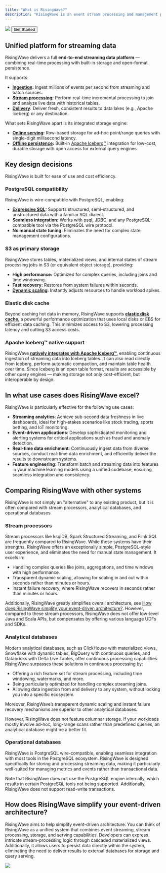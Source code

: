 ```yaml
---
title: "What is RisingWave?"
description: "RisingWave is an event stream processing and management platform. It offers an unified experience for real-time data ingestion, stream processing, data persistence, and low-latency serving."
---
```


<Frame>
  <img src="/images/architecture_20250609.jpg"/>
</Frame>

<Button href="/docs/current/get-started">
Get Started
</Button>
<br/>

## Unified platform for streaming data

RisingWave delivers a full **end-to-end streaming data platform** — combining real-time processing with built-in storage and open-format persistence.

It supports:

* **[Ingestion](/ingestion/overview):** Ingest millions of events per second from streaming and batch sources.
* **[Stream processing](/processing/overview):** Perform real-time incremental processing to join and analyze live data with historical tables.
* **[Delivery](/delivery/overview):** Deliver fresh, consistent results to data lakes (e.g., Apache Iceberg) or any destination.

What sets RisingWave apart is its integrated storage engine:

* **[Online serving](/serve/overview):** Row-based storage for ad-hoc point/range queries with single-digit millisecond latency.
* **[Offline persistence](/store/overview):** Built-in [Apache Iceberg™](https://iceberg.apache.org/) integration for low-cost, durable storage with open access for external query engines.

## Key design decisions  

RisingWave is built for ease of use and cost efficiency.  

### PostgreSQL compatibility  

RisingWave is wire-compatible with PostgreSQL, enabling:  
- **[Expressive SQL](/sql/overview):** Supports structured, semi-structured, and unstructured data with a familiar SQL dialect.  
- **Seamless integration:** Works with psql, JDBC, and any PostgreSQL-compatible tool via the PostgreSQL wire protocol.  
- **No manual state tuning:** Eliminates the need for complex state management configurations.  

### S3 as primary storage  

RisingWave stores tables, materialized views, and internal states of stream processing jobs in S3 (or equivalent object storage), providing:  
- **High performance:** Optimized for complex queries, including joins and time windowing.  
- **Fast recovery:** Restores from system failures within seconds.  
- **[Dynamic scaling](/deploy/k8s-cluster-scaling):** Instantly adjusts resources to handle workload spikes.  

### Elastic disk cache

Beyond caching hot data in memory, RisingWave supports [**elastic disk cache**](/get-started/disk-cache), a powerful performance optimization that uses local disks or EBS for efficient data caching. This minimizes access to S3, lowering processing latency and cutting S3 access costs.

### Apache Iceberg™ native support

RisingWave [**natively integrates with Apache Iceberg™**](/iceberg/overview), enabling continuous ingestion of streaming data into Iceberg tables. It can also read directly from Iceberg, perform automatic compaction, and maintain table health over time. Since Iceberg is an open table format, results are accessible by other query engines — making storage not only cost-efficient, but interoperable by design.

## In what use cases does RisingWave excel?

RisingWave is particularly effective for the following use cases:

* **Streaming analytics**: Achieve sub-second data freshness in live dashboards, ideal for high-stakes scenarios like stock trading, sports betting, and IoT monitoring.
* **Event-driven applications**: Develop sophisticated monitoring and alerting systems for critical applications such as fraud and anomaly detection.
* **Real-time data enrichment**: Continuously ingest data from diverse sources, conduct real-time data enrichment, and efficiently deliver the results to downstream systems.
* **Feature engineering**: Transform batch and streaming data into features in your machine learning models using a unified codebase, ensuring seamless integration and consistency.

## Comparing RisingWave with other systems

RisingWave is not simply an "alternative" to any existing product, but it is often compared with stream processors, analytical databases, and operational databases.

### Stream processors

Stream processors like ksqlDB, Spark Structured Streaming, and Flink SQL are frequently compared to RisingWave. While these systems have their strengths, RisingWave offers an exceptionally simple, PostgreSQL-style user experience, and eliminates the need for manual state management. It excels in:

* Handling complex queries like joins, aggregations, and time windows with high performance.
* Transparent dynamic scaling, allowing for scaling in and out within seconds rather than minutes or hours.
* Instant failure recovery, where RisingWave recovers in seconds rather than minutes or hours.

Additionally, RisingWave greatly simplifies overall architecture, see [How does RisingWave simplify your event-driven architecture?](#how-does-risingwave-simplify-your-event-driven-architecture). However, compared to these stream processors, RisingWave does not offer low-level Java and Scala APIs, but compensates by offering various language UDFs and SDKs.

### Analytical databases

Modern analytical databases, such as ClickHouse with materialized views, Snowflake with dynamic tables, BigQuery with continuous queries, and Databricks with Delta Live Tables, offer continuous processing capabilities. RisingWave surpasses these solutions in continuous processing by:

* Offering a rich feature set for stream processing, including time windowing, watermarks, and more.
* Being particularly optimized for handling complex streaming joins.
* Allowing data ingestion from and delivery to any system, without locking you into a specific ecosystem.

Moreover, RisingWave’s transparent dynamic scaling and instant failure recovery mechanisms are superior to other analytical databases.

However, RisingWave does not feature columnar storage. If your workloads mostly involve ad-hoc, long-range scans rather than predefined queries, an analytical database might be a better fit.

### Operational databases

RisingWave is PostgreSQL wire-compatible, enabling seamless integration with most tools in the PostgreSQL ecosystem. RisingWave is designed specifically for storing and processing streaming data, making it particularly well-suited for managing metrics and events rather than transactional data.

Note that RisingWave does not use the PostgreSQL engine internally, which results in certain PostgreSQL tools not being supported. Additionally, RisingWave does not support read-write transactions.

## How does RisingWave simplify your event-driven architecture?

RisingWave aims to help simplify event-driven architecture. You can think of RisingWave as a unified system that combines event streaming, stream processing, storage, and serving capabilities. Developers can express intricate stream-processing logic through cascaded materialized views. Additionally, it allows users to persist data directly within the system, eliminating the need to deliver results to external databases for storage and query serving.

<Frame>
  <img src="/images/current/intro/stream_processing_with_and_without_rw.jpeg"/>
</Frame>
<br/>
<CardGroup>
  <Card title="See the architecture" icon="sitemap" iconType= "solid" href="/reference/architecture" horizontal/>
  <Card title="Access the source code" icon="code" iconType= "solid" href="https://github.com/risingwavelabs/risingwave" horizontal/>
</CardGroup>




